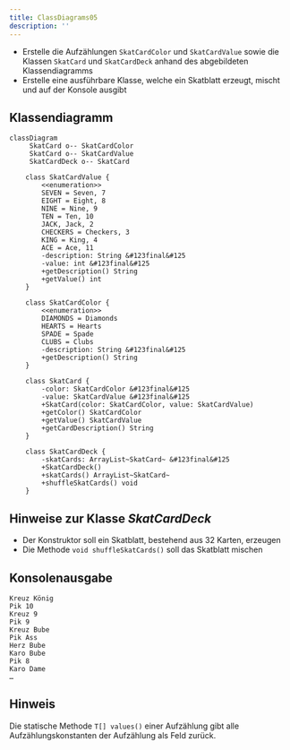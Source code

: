 ```yaml
---
title: ClassDiagrams05
description: ''
---
```



- Erstelle die Aufzählungen `SkatCardColor` und `SkatCardValue` sowie die
  Klassen `SkatCard` und `SkatCardDeck` anhand des abgebildeten Klassendiagramms
- Erstelle eine ausführbare Klasse, welche ein Skatblatt erzeugt, mischt und auf
  der Konsole ausgibt

## Klassendiagramm

```mermaid
classDiagram
     SkatCard o-- SkatCardColor
     SkatCard o-- SkatCardValue
     SkatCardDeck o-- SkatCard

    class SkatCardValue {
        <<enumeration>>
        SEVEN = Seven, 7
        EIGHT = Eight, 8
        NINE = Nine, 9
        TEN = Ten, 10
        JACK, Jack, 2
        CHECKERS = Checkers, 3
        KING = King, 4
        ACE = Ace, 11
        -description: String &#123final&#125
        -value: int &#123final&#125
        +getDescription() String
        +getValue() int
    }

    class SkatCardColor {
        <<enumeration>>
        DIAMONDS = Diamonds
        HEARTS = Hearts
        SPADE = Spade
        CLUBS = Clubs
        -description: String &#123final&#125
        +getDescription() String
    }

    class SkatCard {
        -color: SkatCardColor &#123final&#125
        -value: SkatCardValue &#123final&#125
        +SkatCard(color: SkatCardColor, value: SkatCardValue)
        +getColor() SkatCardColor
        +getValue() SkatCardValue
        +getCardDescription() String
    }

    class SkatCardDeck {
        -skatCards: ArrayList~SkatCard~ &#123final&#125
        +SkatCardDeck()
        +skatCards() ArrayList~SkatCard~
        +shuffleSkatCards() void
    }
```

## Hinweise zur Klasse _SkatCardDeck_

- Der Konstruktor soll ein Skatblatt, bestehend aus 32 Karten, erzeugen
- Die Methode `void shuffleSkatCards()` soll das Skatblatt mischen

## Konsolenausgabe

```console
Kreuz König
Pik 10
Kreuz 9
Pik 9
Kreuz Bube
Pik Ass
Herz Bube
Karo Bube
Pik 8
Karo Dame
…
```

## Hinweis

Die statische Methode `T[] values()` einer Aufzählung gibt alle
Aufzählungskonstanten der Aufzählung als Feld zurück.

<Exercise pullRequest="40" branchSuffix="class-diagrams/05" />
